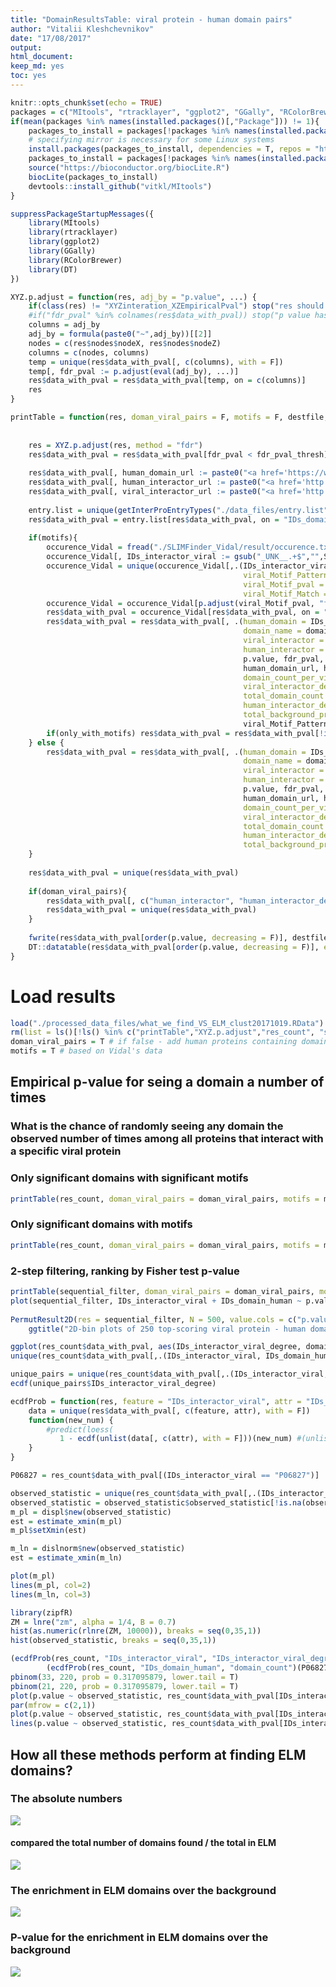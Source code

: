```yaml
---
title: "DomainResultsTable: viral protein - human domain pairs"
author: "Vitalii Kleshchevnikov"
date: "17/08/2017"
output: 
html_document: 
keep_md: yes
toc: yes
---
```


```r
knitr::opts_chunk$set(echo = TRUE)
packages = c("MItools", "rtracklayer", "ggplot2", "GGally", "RColorBrewer", "R.utils")
if(mean(packages %in% names(installed.packages()[,"Package"])) != 1){
    packages_to_install = packages[!packages %in% names(installed.packages()[,"Package"])]
    # specifying mirror is necessary for some Linux systems
    install.packages(packages_to_install, dependencies = T, repos = "http://mirrors.ebi.ac.uk/CRAN/")
    packages_to_install = packages[!packages %in% names(installed.packages()[,"Package"])]
    source("https://bioconductor.org/biocLite.R")
    biocLite(packages_to_install)
    devtools::install_github("vitkl/MItools")
}

suppressPackageStartupMessages({
    library(MItools)
    library(rtracklayer)
    library(ggplot2)
    library(GGally)
    library(RColorBrewer)
    library(DT)
})

XYZ.p.adjust = function(res, adj_by = "p.value", ...) {
    if(class(res) != "XYZinteration_XZEmpiricalPval") stop("res should be the output of permutationPval()")
    #if("fdr_pval" %in% colnames(res$data_with_pval)) stop("p value has already been fdr-corrected")
    columns = adj_by
    adj_by = formula(paste0("~",adj_by))[[2]]
    nodes = c(res$nodes$nodeX, res$nodes$nodeZ)
    columns = c(nodes, columns)
    temp = unique(res$data_with_pval[, c(columns), with = F])
    temp[, fdr_pval := p.adjust(eval(adj_by), ...)]
    res$data_with_pval = res$data_with_pval[temp, on = c(columns)]
    res
}

printTable = function(res, doman_viral_pairs = F, motifs = F, destfile, fdr_pval_thresh = 0.05, only_with_motifs = F, fdr_motifs = 1){
    
    
    res = XYZ.p.adjust(res, method = "fdr")
    res$data_with_pval = res$data_with_pval[fdr_pval < fdr_pval_thresh]
    
    res$data_with_pval[, human_domain_url := paste0("<a href='https://www.ebi.ac.uk/interpro/entry/",IDs_domain_human,"'>",IDs_domain_human,"</a>")]
    res$data_with_pval[, human_interactor_url := paste0("<a href='http://www.uniprot.org/uniprot/",IDs_interactor_human,"'>",IDs_interactor_human,"</a>")]
    res$data_with_pval[, viral_interactor_url := paste0("<a href='http://www.uniprot.org/uniprot/",IDs_interactor_viral,"'>",IDs_interactor_viral,"</a>")]
    
    entry.list = unique(getInterProEntryTypes("./data_files/entry.list")[,.(IDs_domain_human = ENTRY_AC, domain_name = ENTRY_NAME)])
    res$data_with_pval = entry.list[res$data_with_pval, on = "IDs_domain_human", allow.cartesian=TRUE]
    
    if(motifs){
        occurence_Vidal = fread("./SLIMFinder_Vidal/result/occurence.txt")
        occurence_Vidal[, IDs_interactor_viral := gsub("_UNK__.+$","",Seq)]
        occurence_Vidal = unique(occurence_Vidal[,.(IDs_interactor_viral, 
                                                    viral_Motif_Pattern = Pattern,
                                                    viral_Motif_pval = Sig,
                                                    viral_Motif_Match = Match)])
        occurence_Vidal = occurence_Vidal[p.adjust(viral_Motif_pval, "fdr") < fdr_motifs]
        res$data_with_pval = occurence_Vidal[res$data_with_pval, on = "IDs_interactor_viral", allow.cartesian=TRUE]
        res$data_with_pval = res$data_with_pval[, .(human_domain = IDs_domain_human,
                                                    domain_name = domain_name,
                                                    viral_interactor = IDs_interactor_viral,
                                                    human_interactor = IDs_interactor_human,
                                                    p.value, fdr_pval, observed_statistic,
                                                    human_domain_url, human_interactor_url, viral_interactor_url,
                                                    domain_count_per_viral_interactor = domain_count_per_IDs_interactor_viral,
                                                    viral_interactor_degree = IDs_interactor_viral_degree, 
                                                    total_domain_count = domain_count,
                                                    human_interactor_degree = IDs_interactor_human_degree,
                                                    total_background_proteins = N_prot_w_interactors,
                                                    viral_Motif_Pattern, viral_Motif_pval, viral_Motif_Match)]
        if(only_with_motifs) res$data_with_pval = res$data_with_pval[!is.na(viral_Motif_Pattern)]
    } else {
        res$data_with_pval = res$data_with_pval[, .(human_domain = IDs_domain_human,
                                                    domain_name = domain_name,
                                                    viral_interactor = IDs_interactor_viral,
                                                    human_interactor = IDs_interactor_human,
                                                    p.value, fdr_pval, observed_statistic,
                                                    human_domain_url, human_interactor_url, viral_interactor_url,
                                                    domain_count_per_viral_interactor = domain_count_per_IDs_interactor_viral,
                                                    viral_interactor_degree = IDs_interactor_viral_degree, 
                                                    total_domain_count = domain_count,
                                                    human_interactor_degree = IDs_interactor_human_degree,
                                                    total_background_proteins = N_prot_w_interactors)]
    }
    
    res$data_with_pval = unique(res$data_with_pval)
    
    if(doman_viral_pairs){
        res$data_with_pval[, c("human_interactor", "human_interactor_degree", "human_interactor_url") := NULL]
        res$data_with_pval = unique(res$data_with_pval)
    }
    
    fwrite(res$data_with_pval[order(p.value, decreasing = F)], destfile, sep = "\t")
    DT::datatable(res$data_with_pval[order(p.value, decreasing = F)], escape = FALSE)
}
```

# Load results

```r
load("./processed_data_files/what_we_find_VS_ELM_clust20171019.RData")
rm(list = ls()[!ls() %in% c("printTable","XYZ.p.adjust","res_count", "sequential_filter")])
doman_viral_pairs = T # if false - add human proteins containing domains
motifs = T # based on Vidal's data
```

## Empirical p-value for seing a domain a number of times
### What is the chance of randomly seeing any domain the observed number of times among all proteins that interact with a specific viral protein

### Only significant domains with significant motifs

```r
printTable(res_count, doman_viral_pairs = doman_viral_pairs, motifs = motifs, destfile = "./results/domains_fdr_corrected_only_with_significant_motifs_empirical_p_value.tsv", only_with_motifs = T, fdr_motifs = 0.05)
```

### Only significant domains with motifs

```r
printTable(res_count, doman_viral_pairs = doman_viral_pairs, motifs = motifs, destfile = "./results/domains_fdr_corrected_only_with_motifs_empirical_p_value.tsv", only_with_motifs = T)
```

### 2-step filtering, ranking by Fisher test p-value

```r
printTable(sequential_filter, doman_viral_pairs = doman_viral_pairs, motifs = motifs, destfile = "./results/domains_fdr_corrected_only_with_motifs_sequential_filter.tsv", only_with_motifs = T)
plot(sequential_filter, IDs_interactor_viral + IDs_domain_human ~ p.value, xlab = "Fisher's Exact Test pvalue", breaks = seq(-0.01, 
                                                                                                                             1.01, 0.01))
PermutResult2D(res = sequential_filter, N = 500, value.cols = c("p.value", "Emp.p.value")) +
    ggtitle("2D-bin plots of 250 top-scoring viral protein - human domain pairs, \n statistic: count of a domain among interacting partners of a viral protein")
```


```r
ggplot(res_count$data_with_pval, aes(IDs_interactor_viral_degree, domain_count))+ geom_raster(aes(fill = p.value), hjust=0.5,vjust=0.5, interpolate=FALSE)
unique(res_count$data_with_pval[,.(IDs_interactor_viral, IDs_domain_human, IDs_interactor_viral_degree, domain_count, p.value, observed_statistic, higher_counts, not_missing)])[(IDs_interactor_viral_degree > 8 & IDs_interactor_viral_degree < 10) & (domain_count > 400 & domain_count < 2020)]

unique_pairs = unique(res_count$data_with_pval[,.(IDs_interactor_viral, IDs_domain_human, IDs_interactor_viral_degree, domain_count, p.value, observed_statistic, higher_counts, not_missing)])
ecdf(unique_pairs$IDs_interactor_viral_degree)

ecdfProb = function(res, feature = "IDs_interactor_viral", attr = "IDs_interactor_viral_degree"){
    data = unique(res$data_with_pval[, c(feature, attr), with = F])
    function(new_num) {
        #predict(loess(
           1 - ecdf(unlist(data[, c(attr), with = F]))(new_num) #(unlist(data[,c(attr), with = F])) ~ unlist(data[,c(attr), with = F])), new_num)
    }
}

P06827 = res_count$data_with_pval[(IDs_interactor_viral == "P06827")]

observed_statistic = unique(res_count$data_with_pval[,.(IDs_interactor_viral, IDs_domain_human, observed_statistic)])
observed_statistic = observed_statistic$observed_statistic[!is.na(observed_statistic$observed_statistic)]
m_pl = displ$new(observed_statistic)
est = estimate_xmin(m_pl)
m_pl$setXmin(est)

m_ln = dislnorm$new(observed_statistic)
est = estimate_xmin(m_ln)

plot(m_pl)
lines(m_pl, col=2)
lines(m_ln, col=3)

library(zipfR)
ZM = lnre("zm", alpha = 1/4, B = 0.7)
hist(as.numeric(rlnre(ZM, 10000)), breaks = seq(0,35,1))
hist(observed_statistic, breaks = seq(0,35,1))

(ecdfProb(res_count, "IDs_interactor_viral", "IDs_interactor_viral_degree")(9) * ecdfProb(res_count, "IDs_interactor_human", "IDs_interactor_human_degree")(P06827$IDs_interactor_human_degree[1]))^3
        (ecdfProb(res_count, "IDs_domain_human", "domain_count")(P06827$domain_count) * ecdfProb(res_count, "IDs_interactor_human", "IDs_interactor_human_degree")(P06827$IDs_interactor_human_degree))^P06827$observed_statistic
pbinom(33, 220, prob = 0.317095879, lower.tail = T)
pbinom(21, 220, prob = 0.317095879, lower.tail = T)
plot(p.value ~ observed_statistic, res_count$data_with_pval[IDs_interactor_viral_degree == 220])
par(mfrow = c(2,1))
plot(p.value ~ observed_statistic, res_count$data_with_pval[IDs_interactor_viral_degree > 8 & IDs_interactor_viral_degree < 16], type = "l")
lines(p.value ~ observed_statistic, res_count$data_with_pval[IDs_interactor_viral_degree > 128 & IDs_interactor_viral_degree < 256])
```

## How all these methods perform at finding ELM domains?

### The absolute numbers

![](./images/benchmarkDomains_absolute_numbers.png)

#### compared the total number of domains found / the total in ELM
![](./images/benchmarkDomains_absolute_numbers_all.png)

### The enrichment in ELM domains over the background

![](./images/benchmarkDomains_overrepresentation.png)

### P-value for the enrichment in ELM domains over the background

![](./images/benchmarkDomains_pvalue.png)
